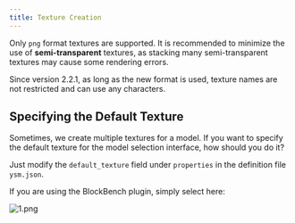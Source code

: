 ```yaml
---
title: Texture Creation
---
```



Only `png` format textures are supported. It is recommended to minimize the use of **semi-transparent** textures, as stacking many semi-transparent textures may cause some rendering errors.

<Aside>

Since version 2.2.1, as long as the new format is used, texture names are not
restricted and can use any characters.

</Aside>

## Specifying the Default Texture

Sometimes, we create multiple textures for a model. If you want to specify the default texture for the model selection interface, how should you do it?

Just modify the `default_texture` field under `properties` in the definition file `ysm.json`.

If you are using the BlockBench plugin, simply select here:

![1.png](https://s2.loli.net/2025/01/28/ZGozRt8v679OBdl.png)

